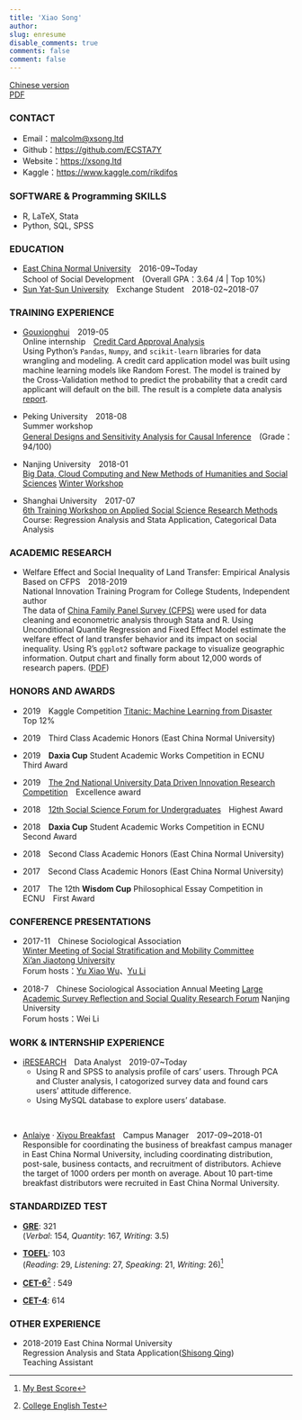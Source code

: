```yaml
---
title: 'Xiao Song'
author: 
slug: enresume
disable_comments: true
comments: false
comment: false
---
```


[Chinese version](/zh/zhresume/)  
[PDF](/xsong_en.pdf)

### CONTACT

+ Email：<malcolm@xsong.ltd>
+ Github：<https://github.com/ECSTA7Y>
+ Website：<https://xsong.ltd>
+ Kaggle：<https://www.kaggle.com/rikdifos>

<!--
+ Wechat Official Account：[ApocalypseNow](https://mp.weixin.qq.com/s/yyJ3l7RTImYTKDrIynwmPA)
-->

### SOFTWARE & Programming SKILLS
+ R, LaTeX, Stata 
+ Python, SQL, SPSS 

<!--
### RELEVANT COURSES

+ Data Analysis Using R
+ Algorithm and program design (Python)
+ Regression Analysis and Stata Application
+ SPSS Application
+ Categorical Data Analysis
+ Social Simulation and [NetLogo](http://ccl.northwestern.edu/netlogo/) Application
-->

### EDUCATION

+ [East China Normal University](http://english.ecnu.edu.cn/)&emsp;2016-09~Today    
School of Social Development&emsp;(Overall GPA：3.64 /4 | Top 10%)
+ [Sun Yat-Sun University](http://www.sysu.edu.cn/2012/en/about/about01/index.htm)&emsp;Exchange Student&emsp;2018-02~2018-07

### TRAINING EXPERIENCE

+ [Gouxionghui](http://www.xiong99.com.cn/about.php)&emsp;2019-05  
Online internship&emsp;[Credit Card Approval Analysis](https://mp.weixin.qq.com/s/bbxWicZfk5ZMl27LbI0E1Q)   
Using Python's `Pandas`, `Numpy`, and `scikit-learn` libraries for data wrangling and modeling. A credit card application model was built using machine learning models like Random Forest. The model is trained by the Cross-Validation method to predict the probability that a credit card applicant will default on the bill. The result is a complete data analysis [report](https://xsong.ltd/archives/pandas/scorecard_en).

+ Peking University&emsp;2018-08  
Summer workshop  
[General Designs and Sensitivity Analysis for Causal Inference](http://www.oir.pku.edu.cn/umich/jxsz1/nsqkczsjz2018.htm)&emsp;(Grade：94/100)

+ Nanjing University&emsp;2018-01  
[Big Data, Cloud Computing and New Methods of Humanities and Social Sciences](https://mp.weixin.qq.com/s/eZ_gNl9qLWtD6BSZkVF8NA) [Winter Workshop](https://mp.weixin.qq.com/s/eZ_gNl9qLWtD6BSZkVF8NA)

+ Shanghai University&emsp;2017-07  
[6th Training Workshop on Applied Social Science Research Methods](http://caser.ust.hk/?act=course_main&id=16)  
Course: Regression Analysis and Stata Application,  Categorical Data Analysis

### ACADEMIC RESEARCH

+ Welfare Effect and Social Inequality of Land Transfer: Empirical Analysis Based on CFPS&emsp;2018-2019    
National Innovation Training Program for College Students,  Independent author  
The data of [China Family Panel Survey (CFPS)](http://www.isss.pku.edu.cn/cfps/) were used for data cleaning and econometric analysis through Stata and R. Using Unconditional Quantile Regression and Fixed Effect Model estimate the welfare effect of land transfer behavior and its impact on social inequality. Using R's `ggplot2` software package to visualize geographic information. Output chart and finally form about 12,000 words of research papers. ([PDF](http://www.baige.me/v?i=Rwy))

### HONORS AND AWARDS 

+ 2019&emsp;Kaggle Competition [Titanic: Machine Learning from Disaster](https://www.kaggle.com/c/titanic)&emsp;Top 12%

+ 2019&emsp;Third Class Academic Honors (East China Normal University)  
+ 2019&emsp;**Daxia Cup** Student Academic Works Competition in ECNU &emsp;Third Award 

+ 2019&emsp;[The 2nd National University Data Driven Innovation Research Competition](http://opendata.pku.edu.cn/competition-2019.xhtml;jsessionid=200f6d0adbfa75292afed361235f)&emsp;Excellence award
+ 2018&emsp;[12th Social Science Forum for Undergraduates](http://www.shupl.edu.cn/2018/1125/c1168a51557/page.htm)&emsp;Highest Award

+ 2018&emsp;**Daxia Cup** Student Academic Works Competition in ECNU &emsp;Second Award 

+ 2018&emsp;Second Class Academic Honors (East China Normal University)
+ 2017&emsp;Second Class Academic Honors (East China Normal University)
+ 2017&emsp;The 12th **Wisdom Cup** Philosophical Essay Competition in ECNU&emsp;First Award

### CONFERENCE PRESENTATIONS 

+ 2017-11&emsp;Chinese Sociological Association   
[Winter Meeting of Social Stratification and Mobility Committee](http://sociology.nju.edu.cn/so_en/e9/79/c18475a321913/page.htm)  
[Xi’an Jiaotong University](http://en.xjtu.edu.cn/)    
Forum hosts：[Yu Xiao Wu](https://sociology.nju.edu.cn/99/2b/c17737a301355/page.htm)、[Yu Li](http://www.ssdpp.fudan.edu.cn/portal/f02f3f0f152247628e5e173df9bcecfd/orotsd.html)

+ 2018-7&emsp;Chinese Sociological Association Annual Meeting [Large Academic Survey Reflection and Social Quality Research Forum](http://css.cssn.cn/xsdt/zwdt/201805/t20180531_4323061.shtml) Nanjing University    
Forum hosts：Wei Li

### WORK & INTERNSHIP EXPERIENCE

+ [iRESEARCH](http://www.iresearchchina.com/)&emsp;Data Analyst&emsp;2019-07~Today
   + Using R and SPSS to analysis profile of cars' users. Through PCA and Cluster analysis, I catogorized survey data and found cars users' attitude difference.
  + Using MySQL database to explore users' database. 
   
&nbsp; 

+ [Anlaiye](http://www.anlaiye.com.cn/index.html) · [Xiyou Breakfast](https://www.sohu.com/a/166510488_259362)&emsp;Campus Manager&emsp;2017-09~2018-01  
Responsible for coordinating the business of breakfast campus manager in East China Normal University, including coordinating distribution, post-sale, business contacts, and recruitment of distributors. 
Achieve the target of 1000 orders per month on average. About 10 part-time breakfast distributors were recruited in East China Normal University.


### STANDARDIZED TEST

+ **[GRE](https://www.ets.org/gre)**: 321   
(*Verbal*: 154, *Quantity*: 167, *Writing*: 3.5)  

+ **[TOEFL](https://www.ets.org/toefl)**: 103   
(*Reading*: 29, *Listening*: 27, *Speaking*: 21, *Writing*: 26)[^toefl]

+ **[CET-6](http://cet.neea.edu.cn/)**[^cet] : 549
+ **[CET-4](http://cet.neea.edu.cn/)**: 614

[^toefl]: [My Best Score](https://www.ets.org/toefl/institutions/scores/)
[^cet]: [College English Test](http://www.cet.edu.cn/)

### OTHER EXPERIENCE

+ 2018-2019 East China Normal University   
Regression Analysis and Stata Application([Shisong Qing](https://faculty.ecnu.edu.cn/s/2136/main.jspy))  
Teaching Assistant





